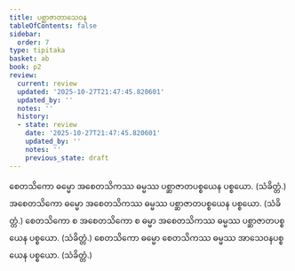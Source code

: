 ```yaml
---
title: ပစ္ဆာဇာတာသေဝန
tableOfContents: false
sidebar:
  order: 7
type: tipitaka
basket: ab
book: p2
review:
  current: review
  updated: '2025-10-27T21:47:45.820601'
  updated_by: ''
  notes: ''
  history:
  - state: review
    date: '2025-10-27T21:47:45.820601'
    updated_by: ''
    notes: ''
    previous_state: draft
---
```



<ReviewStatus review={frontmatter.review} showDetails={true} />

<HypothesisAnnotation frontmatter={frontmatter} />

<DynamicBreadcrumb />

<Division number="130" book="p2" e="ch" v="38" p="208">

<Paragraph number="2633" book="p2">
စေတသိကော ဓမ္မော အစေတသိကဿ ဓမ္မဿ ပစ္ဆာဇာတပစ္စယေန ပစ္စယော. (သံခိတ္တံ.)
</Paragraph>

<Paragraph number="2634" book="p2">
အစေတသိကော ဓမ္မော အစေတသိကဿ ဓမ္မဿ ပစ္ဆာဇာတပစ္စယေန ပစ္စယော. (သံခိတ္တံ.)
</Paragraph>

<Paragraph number="2635" book="p2">
စေတသိကော စ အစေတသိကော စ ဓမ္မာ အစေတသိကဿ ဓမ္မဿ ပစ္ဆာဇာတပစ္စယေန ပစ္စယော. (သံခိတ္တံ.)
</Paragraph>

<Paragraph number="2636" book="p2">
စေတသိကော ဓမ္မော စေတသိကဿ ဓမ္မဿ အာသေဝနပစ္စယေန ပစ္စယော. (သံခိတ္တံ.)
</Paragraph>
</Division>